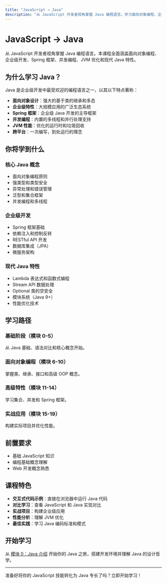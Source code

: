 ```yaml
---
title: "JavaScript → Java"
description: "从 JavaScript 开发者视角掌握 Java 编程语言。学习面向对象编程、企业级开发、Spring 框架和现代 Java 特性。"
---
```


# JavaScript → Java

从 JavaScript 开发者视角掌握 Java 编程语言。本课程全面涵盖面向对象编程、企业级开发、Spring 框架、并发编程、JVM 优化和现代 Java 特性。

## 为什么学习 Java？

Java 是企业级开发中最受欢迎的编程语言之一，以其以下特点著称：

- **面向对象设计**：强大的基于类的继承和多态
- **企业级特性**：大规模应用的广泛生态系统
- **Spring 框架**：企业级 Java 开发的主导框架
- **并发编程**：内置的多线程和并行处理支持
- **JVM 性能**：优化的运行时和垃圾回收
- **跨平台**：一次编写，到处运行的理念

## 你将学到什么

### 核心 Java 概念
- 面向对象编程原则
- 强类型和类型安全
- 异常处理和错误管理
- 泛型和集合框架
- 并发编程和多线程

### 企业级开发
- Spring 框架基础
- 依赖注入和控制反转
- RESTful API 开发
- 数据库集成（JPA）
- 微服务架构

### 现代 Java 特性
- Lambda 表达式和函数式编程
- Stream API 数据处理
- Optional 类的空安全
- 模块系统（Java 9+）
- 性能优化技术

## 学习路径

### 基础阶段（模块 0-5）
从 Java 基础、语法对比和核心概念开始。

### 面向对象编程（模块 6-10）
掌握类、继承、接口和高级 OOP 概念。

### 高级特性（模块 11-14）
学习集合、并发和 Spring 框架。

### 实战应用（模块 15-19）
构建实际项目并优化性能。

## 前置要求

- 基础 JavaScript 知识
- 编程基础概念理解
- Web 开发概念熟悉

## 课程特色

- **交互式代码示例**：直接在浏览器中运行 Java 代码
- **对比学习**：查看 JavaScript 和 Java 实现对比
- **实战项目**：构建企业级应用
- **性能分析**：理解 JVM 优化
- **最佳实践**：学习 Java 编码标准和模式

## 开始学习

从 [模块 0：Java 介绍](/js2java/module-00-java-introduction) 开始你的 Java 之旅，搭建开发环境并理解 Java 的设计哲学。

---

准备好将你的 JavaScript 技能转化为 Java 专长了吗？立即开始学习！ 